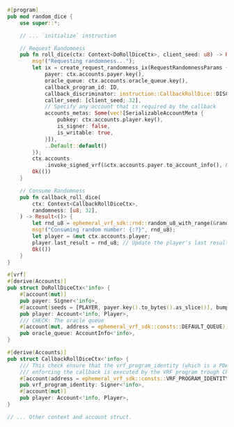 ```rust
#[program]
pub mod random_dice {
    use super::*;

    // ... `initialize` instruction

    // Request Randomness
    pub fn roll_dice(ctx: Context<DoRollDiceCtx>, client_seed: u8) -> Result<()> {
        msg!("Requesting randomness...");
        let ix = create_request_randomness_ix(RequestRandomnessParams {
            payer: ctx.accounts.payer.key(),
            oracle_queue: ctx.accounts.oracle_queue.key(),
            callback_program_id: ID,
            callback_discriminator: instruction::CallbackRollDice::DISCRIMINATOR.to_vec(),
            caller_seed: [client_seed; 32],
            // Specify any account that is required by the callback
            accounts_metas: Some(vec![SerializableAccountMeta {
                pubkey: ctx.accounts.player.key(),
                is_signer: false,
                is_writable: true,
            }]),
            ..Default::default()
        });
        ctx.accounts
            .invoke_signed_vrf(&ctx.accounts.payer.to_account_info(), &ix)?;
        Ok(())
    }

    // Consume Randomness
    pub fn callback_roll_dice(
        ctx: Context<CallbackRollDiceCtx>,
        randomness: [u8; 32],
    ) -> Result<()> {
        let rnd_u8 = ephemeral_vrf_sdk::rnd::random_u8_with_range(&randomness, 1, 6);
        msg!("Consuming random number: {:?}", rnd_u8);
        let player = &mut ctx.accounts.player;
        player.last_result = rnd_u8; // Update the player's last result
        Ok(())
    }
}

#[vrf]
#[derive(Accounts)]
pub struct DoRollDiceCtx<'info> {
    #[account(mut)]
    pub payer: Signer<'info>,
    #[account(seeds = [PLAYER, payer.key().to_bytes().as_slice()], bump)]
    pub player: Account<'info, Player>,
    /// CHECK: The oracle queue
    #[account(mut, address = ephemeral_vrf_sdk::consts::DEFAULT_QUEUE)]
    pub oracle_queue: AccountInfo<'info>,
}

#[derive(Accounts)]
pub struct CallbackRollDiceCtx<'info> {
    /// This check ensure that the vrf_program_identity (which is a PDA) is a singer
    /// enforcing the callback is executed by the VRF program trough CPI
    #[account(address = ephemeral_vrf_sdk::consts::VRF_PROGRAM_IDENTITY)]
    pub vrf_program_identity: Signer<'info>,
    #[account(mut)]
    pub player: Account<'info, Player>,
}

// ... Other context and account struct.
```
